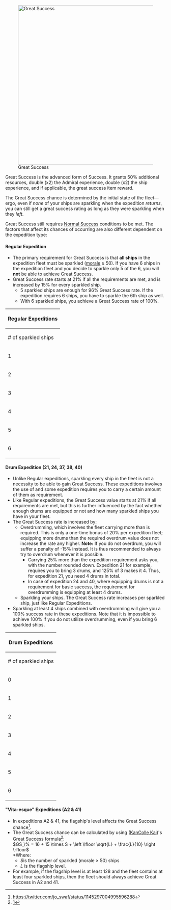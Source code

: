 {{for|more information and tips on how to sparkle ships|Morale/Fatigue}}
[[File:Greatsuccess.jpg|center|500px|Great Success]]

Great Success is the advanced form of Success. It grants 50% additional resources, double (x2) the Admiral experience, double (x2) the ship experience, and if applicable, the great success item reward.

The Great Success chance is determined by the initial state of the fleet—ergo, even if ''none'' of your ships are sparkling when the expedition ''returns'', you can still get a great success rating as long as they were sparkling when they ''left''.

Great Success still requires [[#Normal Success|Normal Success]] conditions to be met. The factors that affect its chances of occurring are also different dependent on the expedition type:
====Regular Expedition====
*The primary requirement for Great Success is that '''all ships''' in the expedition fleet must be sparkled ([[morale]] ≥ 50). If you have 6 ships in the expedition fleet and you decide to sparkle only 5 of the 6, you will '''not''' be able to achieve Great Success.
*Great Success rate starts at 21% if all the requirements are met, and is increased by 15% for every sparkled ship.
**5 sparkled ships are enough for 96% Great Success rate. If the expedition requires 6 ships, you have to sparkle the 6th ship as well.
**With 6 sparkled ships, you achieve a Great Success rate of 100%.

{| class="wikitable"
|-
! colspan="2" |Regular Expeditions
|-
! scope="col"|# of sparkled ships
! scope="col"|GS Rate
|-
|1
|36%
|-
|2
|51%
|-
|3
|66%
|-
|4
|81%
|-
|5
|96%
|-
|6
|100%
|}

====Drum Expedition (21, 24, 37, 38, 40)====
*Unlike Regular expeditions, sparkling every ship in the fleet is not a necessity to be able to gain Great Success. These expeditions involves the use of {{EquipmentLink|Drum Canister (Transport Use)|text=Drum Canisters}} and some expedition requires you to carry a certain amount of them as requirement.
*Like Regular expeditions, the Great Success value starts at 21% if all requirements are met, but this is further influenced by the fact whether enough drums are equipped or not and how many sparkled ships you have in your fleet.
*The Great Success rate is increased by:
**Overdrumming, which involves the fleet carrying more {{EquipmentLink|Drum Canister (Transport Use)|text=Drum Canisters}} than is required.  This is only a one-time bonus of 20% per expedition fleet; equipping more drums than the required overdrum value does not increase the rate any higher. '''Note:''' If you do not overdrum, you will suffer a penalty of -15% instead. It is thus recommended to always try to overdrum whenever it is possible.
***Carrying 25% more {{EquipmentLink|Drum Canister (Transport Use)|text=Drum Canisters}} than the expedition requirement asks you, with the number rounded down. Expedition 21 for example, requires you to bring 3 drums, and 125% of 3 makes it 4. Thus, for expedition 21, you need 4 drums in total.
***In case of expedition 24 and 40, where equipping drums is not a requirement for basic success, the requirement for overdrumming is equipping at least 4 drums.
**Sparkling your ships. The Great Success rate increases per sparkled ship, just like Regular Expeditions.
*Sparkling at least 4 ships combined with overdrumming will give you a 100% success rate in these expeditions. Note that it is impossible to achieve 100% if you do not utilize overdrumming, even if you bring 6 sparkled ships.

{| class="wikitable"
|-
! colspan="3" |Drum Expeditions
|-
! scope="col"|# of sparkled ships
! scope="col"|Not Overdrummed
! scope="col"|Overdrummed
|-
|0
|6%
|41%
|-
|1
|21%
|56%
|-
|2
|36%
|71%
|-
|3
|51%
|86%
|-
|4
|66%
|100%
|-
|5
|81%
|100%
|-
|6
|96%
|100%
|}

===="Vita-esque" Expeditions (A2 & 41)====
*In expeditions A2 & 41, the flagship's level affects the Great Success chance<ref>https://twitter.com/jo_swaf/status/1145297004995596288</ref>.
*The Great Success chance can be calculated by using ([[KanColle Kai]])'s Great Success formula<ref>[https://kcwiki.github.io/plot#tdZesAJIIEJODJNCMDtWcffisAtjhiksAuAsBDuAsH2csBBxFDsITPNEPREQPrKsQ2JsOM2MsMrKsR2JsJPJ2EsQ2L2h2MsRL2D2esJ3JsEK2VsKL2K2EsEM3csMJxKD2wsOQ2DsRxKD2esL2UsLKxKDsO2l2BxEExMDsP3JsIyND2ExMD2p3VxDD2KsLxsDsNxEF2MsMyZGxgDxSDx3F]</ref>:<br /> <math>GS_\% = 16 + 15 \times S + \left \lfloor \sqrt{L} + \frac{L}{10} \right \rfloor</math><br />
**Where:
**<math>S</math>is the number of sparkled (morale ≥ 50) ships
**<math>L</math> is the flagship level.
*For example, if the flagship level is at least 128 and the fleet contains at least four sparkled ships, then the fleet should always achieve Great Success in A2 and 41.
<references/>